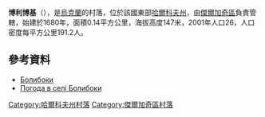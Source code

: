 {{coord|50|9|20|N|36|3|50|E|scale:100000_region:UA|display=title}}

'''博利博基'''（{{lang-uk|Болибоки}}），是[[烏克蘭|烏克蘭]]的村落，位於該國東部[[哈爾科夫州|哈爾科夫州]]，由[[傑爾加奇區_(烏克蘭)|傑爾加奇區]]負責管轄，始建於1680年，面積0.14平方公里，海拔高度147米，2001年人口26，人口密度每平方公里191.2人。

==參考資料==
*[http://w1.c1.rada.gov.ua/pls/z7502/A005?rdat1=09.01.2009&rf7571=32921 Болибоки]{{dead link|date=2017年11月 |bot=InternetArchiveBot |fix-attempted=yes }}
* [http://weather.in.ua/ua/har'kovskaja/1713 Погода в селі Болибоки]{{Wayback|url=http://weather.in.ua/ua/har'kovskaja/1713 |date=20160323024922 }}

{{DEFAULTSORT:Болибоки}}
[[Category:哈爾科夫州村落|Category:哈爾科夫州村落]]
[[Category:傑爾加奇區村落|Category:傑爾加奇區村落]]


{{Kharkiv-geo-stub}}